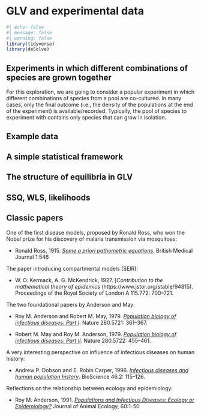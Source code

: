 # GLV and experimental data

```r
#| echo: false
#| message: false
#| warning: false
library(tidyverse)
library(deSolve)
```

## Experiments in which different combinations of species are grown together

For this exploration, we are going to consider a popular experiment in which different combinations of species from a pool are co-cultured. In many cases, only the final outcome (i.e., the density of the populations at the end of the experiment) is available/recorded. Typically, the pool of species to experiment with contains only species that can grow in isolation. 

## Example data



## A simple statistical framework

## The structure of equilibria in GLV

## SSQ, WLS, likelihoods



## Classic papers

One of the first disease models, proposed by Ronald Ross, who won the Nobel prize for his discovery of malaria transmission via mosquitoes:

- Ronald Ross, 1915. [*Some a priori pathometric equations*](https://www.bmj.com/content/1/2830/546). British Medical Journal 1:546

The paper introducing compartmental models (SEIR):

- W. O. Kermack, A. G. McKendrick, 1927. [*Contribution to the mathematical theory of epidemics* (https://www.jstor.org/stable/94815). Proceedings of the Royal Society of London A 115.772: 700–721.

The two foundational papers by Anderson and May:

- Roy M. Anderson and Robert M. May, 1979. [*Population biology of infectious diseases: Part I*](https://www.nature.com/articles/280361a0). Nature 280.5721: 361–367.

- Robert M. May and Roy M. Anderson, 1979. [*Population biology of infectious diseases: Part II*](https://www.nature.com/articles/280455a0). Nature 280.5722: 455–461.

A very interesting perspective on influence of infectious diseases on human history:

- Andrew P. Dobson and E. Robin Carper, 1996. [*Infectious diseases and human population history*](https://www.jstor.org/stable/1312814). BioScience 46.2: 115–126.

Reflections on the relationship between ecology and epidemiology:

- Roy M. Anderson, 1991. [*Populations and Infectious Diseases: Ecology or Epidemiology?*](https://www.jstor.org/stable/5443) Journal of Animal Ecology, 60:1-50 


